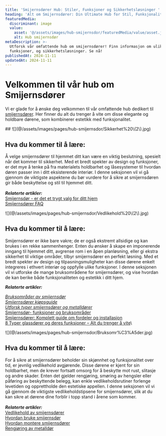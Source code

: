 ```yaml
---
title: 'Smijernsdører Hub: Stiler, Funksjoner og Sikkerhetsløsninger '
heading: 'Alt om Smijernsdører: Din Ultimate Hub for Stil, Funksjonalitet og Sikkerhet'
featuredMedia:
  discriminant: image
  value:
    asset: '@/assets/images/hub-smijernsdor/featuredMedia/value/asset.jpeg'
    alt: Hub smijernsdør
metaDescription: >-
  Utforsk vår omfattende hub om smijernsdører! Finn informasjon om ulike stiler,
  funksjoner, og sikkerhetsløsninger. Se nå!
publishedAt: 2024-11-11
updatedAt: 2024-11-11
---
```

# Velkommen til vår hub om Smijernsdører

Vi er glade for å ønske deg velkommen til vår omfattende hub dedikert til [smijernsdører](https://www.glass.no/smijernsdor). Her finner du alt du trenger å vite om disse elegante og holdbare dørene, som kombinerer estetikk med funksjonalitet.

<Container crop="boxed">
  ## ![](@/assets/images/pages/hub-smijernsdor/Sikkerhet%20\(2\).jpg)

  ## Hva du kommer til å lære:&#x20;

  Å velge smijernsdører til hjemmet ditt kan være en viktig beslutning, spesielt når det kommer til sikkerhet. Med et bredt spekter av design og funksjoner, er det mye å tenke på fra materialets holdbarhet og låsesystemer til hvordan døren passer inn i ditt eksisterende interiør. I denne seksjonen vil vi gå gjennom de viktigste aspektene du bør vurdere for å sikre at smijernsdøren gir både beskyttelse og stil til hjemmet ditt.\
  \
  ***Relaterte artikler:***\
  [Smijernsdør - er det et trygt valg for ditt hjem](https://www.glass.no/smijernsdor-er-det-et-trygt-valg-for-ditt-hjem)\
  [Smijernsdører FAQ](https://www.glass.no/smijernsdorer-faq)
</Container>

<Container crop="boxed">
  ![](@/assets/images/pages/hub-smijernsdor/Vedlikehold%20\(2\).jpg)

  ## Hva du kommer til å lære:

  &#x20;Smijernsdører er ikke bare vakre; de er også ekstremt allsidige og kan brukes i en rekke sammenhenger. Enten du ønsker å skape en imponerende inngang til hjemmet ditt, avgrense rom i en åpen planløsning, eller gi ekstra sikkerhet til viktige områder, tilbyr smijernsdører en perfekt løsning. Med et bredt spekter av design og tilpasningsmuligheter kan disse dørene enkelt integreres i ethvert interiør og oppfylle ulike funksjoner. I denne seksjonen vil vi utforske de mange bruksområdene for smijernsdører, og vise hvordan de kan berike både funksjonaliteten og estetikk i ditt hjem.

  ***Relaterte artikler:***

  [*Bruksområder av smijernsdør*](https://www.glass.no/bruksomrader-av-smijernsdor)\
  [*Smijernsdører kjøpsguide*](https://www.glass.no/smijernsdorer-kjopsguide)\
  [*Utforsk typer smijernsdører og metalldører*](https://www.glass.no/utforsk-typer-smijernsdorer-og-metalldorer)\
  [Smijernsdør- funksjoner og bruksområder](https://www.glass.no/smijernsdorer-funksjoner-og-bruksomrader)\
  [Smijernsdører: Komplett guide om fordeler og installasjon](https://www.glass.no/smijernsdorer-komplett-guide-om-fordeler-og-installasjon)\
  [8 Typer glassdører og deres funksjoner – Alt du trenger å vite](https://www.glass.no/8-typer-glassdorer-og-deres-funksjoner-alt-du-trenger-a-vite)\\
</Container>

<Container crop="boxed">
  ![](@/assets/images/pages/hub-smijernsdor/Bruksomr%C3%A5der.jpg)

  ## Hva du kommer til å lære:

  For å sikre at smijernsdører beholder sin skjønnhet og funksjonalitet over tid, er jevnlig vedlikehold avgjørende. Disse dørene er kjent for sin holdbarhet, men de krever fortsatt omsorg for å beskytte mot rust, slitasje og andre skader. Enten det gjelder rengjøring, smøring av hengsler eller påføring av beskyttende belegg, kan enkle vedlikeholdsrutiner forlenge levetiden og opprettholde den estetiske appellen. I denne seksjonen vil vi gå gjennom de viktigste vedlikeholdstipsene for smijernsdører, slik at du kan sikre at dørene dine forblir i topp stand i årene som kommer.\
  \
  ***Relaterte artikler:***\
  [Vedlikehold av smijernsdører](https://www.glass.no/vedlikehold-av-smijernsdorer-slik-gjor-du-det)\
  [Hvordan bruke smijernsdør](https://www.glass.no/hvordan-bruke-smijernsdorer-10-tips)\
  [Hvordan montere smijernsdører](https://www.glass.no/hvordan-montere-smijernsdorer)\
  [Rengjøring av metalldør](https://www.glass.no/rengjoring-av-metalldor)
</Container>
